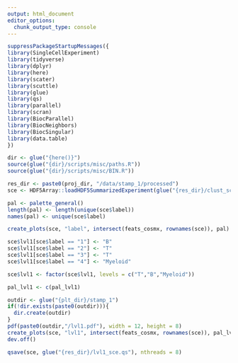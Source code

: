 ```yaml
---
output: html_document
editor_options: 
  chunk_output_type: console
---
```

```r
suppressPackageStartupMessages({
library(SingleCellExperiment)
library(tidyverse)
library(dplyr)
library(here)
library(scater)
library(scuttle)
library(glue)
library(qs)
library(parallel)
library(scran)
library(BiocParallel)
library(BiocNeighbors)
library(BiocSingular)
library(data.table)
})
```

```r
dir <- glue("{here()}")
source(glue("{dir}/scripts/misc/paths.R"))
source(glue("{dir}/scripts/misc/BIN.R"))
```


```r
res_dir <- paste0(proj_dir, "/data/stamp_1/processed")
sce <- HDF5Array::loadHDF5SummarizedExperiment(glue("{res_dir}/clust_sce"))
```


```r
pal <- palette_general()
length(pal) <- length(unique(sce$label))
names(pal) <- unique(sce$label)
```


```r
create_plots(sce, "label", intersect(feats_cosmx, rownames(sce)), pal)
```

```r
sce$lvl1[sce$label == "1"] <- "B"
sce$lvl1[sce$label == "2"] <- "T"
sce$lvl1[sce$label == "3"] <- "T"
sce$lvl1[sce$label == "4"] <- "Myeloid"
```

```r
sce$lvl1 <- factor(sce$lvl1, levels = c("T","B","Myeloid"))
```


```r
pal_lvl1 <- c(pal_lvl1)
```

```r
outdir <- glue("{plt_dir}/stamp_1")
if(!dir.exists(paste0(outdir))){
  dir.create(outdir)
}
pdf(paste0(outdir,"/lvl1.pdf"), width = 12, height = 8)
create_plots(sce, "lvl1", intersect(feats_cosmx, rownames(sce)), pal_lvl1)
dev.off()
```

```r
qsave(sce, glue("{res_dir}/lvl1_sce.qs"), nthreads = 8)
```
